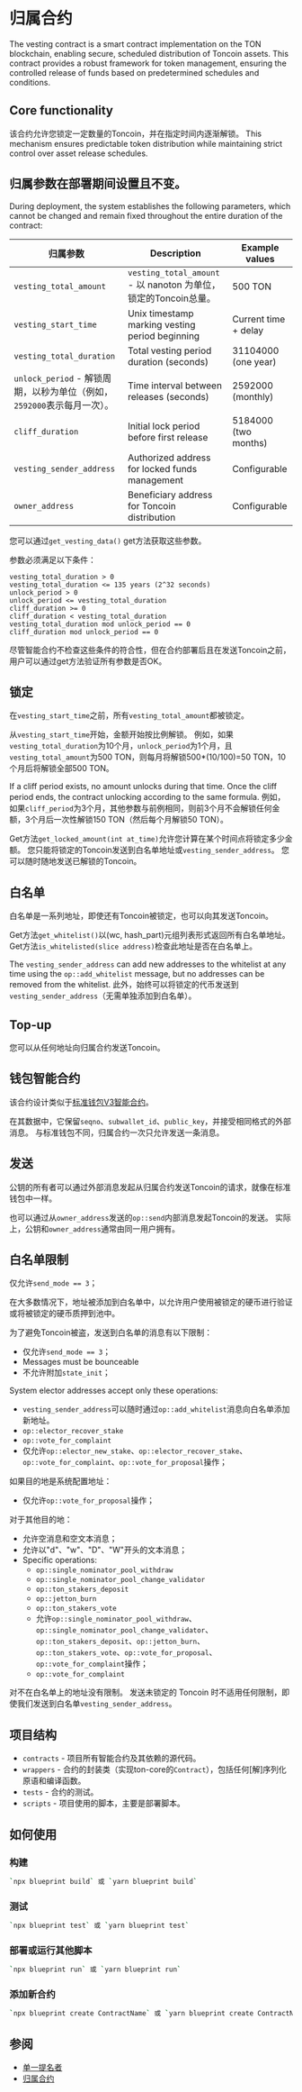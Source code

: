 
# 归属合约

The vesting contract is a smart contract implementation on the TON blockchain, enabling secure, scheduled distribution of Toncoin assets. This contract provides a robust framework for token management, ensuring the controlled release of funds based on predetermined schedules and conditions.

## Core functionality

该合约允许您锁定一定数量的Toncoin，并在指定时间内逐渐解锁。 This mechanism ensures predictable token distribution while maintaining strict control over asset release schedules.

## 归属参数在部署期间设置且不变。

During deployment, the system establishes the following parameters, which cannot be changed and remain fixed throughout the entire duration of the contract:

| 归属参数                                                       | Description                                                      | Example values       |
| ---------------------------------------------------------- | ---------------------------------------------------------------- | -------------------- |
| `vesting_total_amount`                                     | `vesting_total_amount` - 以 nanoton 为单位，锁定的Toncoin总量。             | 500 TON              |
| `vesting_start_time`                                       | Unix timestamp marking vesting period beginning                  | Current time + delay |
| `vesting_total_duration`                                   | Total vesting period duration (seconds)                          | 31104000 (one year)  |
| `unlock_period` - 解锁周期，以秒为单位（例如，`2592000`表示每月一次）。          | Time interval between releases (seconds)                         | 2592000 (monthly)    |
| `cliff_duration`                                           | Initial lock period before first release                         | 5184000 (two months) |
| `vesting_sender_address`                                   | Authorized address for locked funds management                   | Configurable         |
| `owner_address`                                            | Beneficiary address for Toncoin distribution                     | Configurable         |

您可以通过`get_vesting_data()` get方法获取这些参数。

参数必须满足以下条件：

```
vesting_total_duration > 0
vesting_total_duration <= 135 years (2^32 seconds)
unlock_period > 0
unlock_period <= vesting_total_duration
cliff_duration >= 0
cliff_duration < vesting_total_duration
vesting_total_duration mod unlock_period == 0
cliff_duration mod unlock_period == 0
```

尽管智能合约不检查这些条件的符合性，但在合约部署后且在发送Toncoin之前，用户可以通过get方法验证所有参数是否OK。

## 锁定

在`vesting_start_time`之前，所有`vesting_total_amount`都被锁定。

从`vesting_start_time`开始，金额开始按比例解锁。 例如，如果`vesting_total_duration`为10个月，`unlock_period`为1个月，且`vesting_total_amount`为500 TON，则每月将解锁500\*(10/100)=50 TON，10个月后将解锁全部500 TON。

If a cliff period exists, no amount unlocks during that time. Once the cliff period ends, the contract unlocking according to the same formula. 例如，如果`cliff_period`为3个月，其他参数与前例相同，则前3个月不会解锁任何金额，3个月后一次性解锁150 TON（然后每个月解锁50 TON）。

Get方法`get_locked_amount(int at_time)`允许您计算在某个时间点将锁定多少金额。 您只能将锁定的Toncoin发送到白名单地址或`vesting_sender_address`。 您可以随时随地发送已解锁的Toncoin。

## 白名单

白名单是一系列地址，即使还有Toncoin被锁定，也可以向其发送Toncoin。

Get方法`get_whitelist()`以(wc, hash_part)元组列表形式返回所有白名单地址。 Get方法`is_whitelisted(slice address)`检查此地址是否在白名单上。

The `vesting_sender_address` can add new addresses to the whitelist at any time using the `op::add_whitelist` message, but no addresses can be removed from the whitelist. 此外，始终可以将锁定的代币发送到`vesting_sender_address`（无需单独添加到白名单）。

## Top-up

您可以从任何地址向归属合约发送Toncoin。

## 钱包智能合约

该合约设计类似于[标准钱包V3智能合约](https://github.com/ton-blockchain/ton/blob/master/crypto/smartcont/wallet3-code.fc)。

在其数据中，它保留`seqno`、`subwallet_id`、`public_key`，并接受相同格式的外部消息。 与标准钱包不同，归属合约一次只允许发送一条消息。

## 发送

公钥的所有者可以通过外部消息发起从归属合约发送Toncoin的请求，就像在标准钱包中一样。

也可以通过从`owner_address`发送的`op::send`内部消息发起Toncoin的发送。 实际上，公钥和`owner_address`通常由同一用户拥有。

## 白名单限制

仅允许`send_mode == 3`；

在大多数情况下，地址被添加到白名单中，以允许用户使用被锁定的硬币进行验证或将被锁定的硬币质押到池中。

为了避免Toncoin被盗，发送到白名单的消息有以下限制：

- 仅允许`send_mode == 3`；
- Messages must be bounceable
- 不允许附加`state_init`；

System elector addresses accept only these operations:

- `vesting_sender_address`可以随时通过`op::add_whitelist`消息向白名单添加新地址。
- `op::elector_recover_stake`
- `op::vote_for_complaint`
- 仅允许`op::elector_new_stake`、`op::elector_recover_stake`、`op::vote_for_complaint`、`op::vote_for_proposal`操作；

如果目的地是系统配置地址：

- 仅允许`op::vote_for_proposal`操作；

对于其他目的地：

- 允许空消息和空文本消息；
- 允许以"d"、"w"、"D"、"W"开头的文本消息；
- Specific operations:
  - `op::single_nominator_pool_withdraw`
  - `op::single_nominator_pool_change_validator`
  - `op::ton_stakers_deposit`
  - `op::jetton_burn`
  - `op::ton_stakers_vote`
  - 允许`op::single_nominator_pool_withdraw`、`op::single_nominator_pool_change_validator`、`op::ton_stakers_deposit`、`op::jetton_burn`、`op::ton_stakers_vote`、`op::vote_for_proposal`、`op::vote_for_complaint`操作；
  - `op::vote_for_complaint`

对不在白名单上的地址没有限制。 发送未锁定的 Toncoin 时不适用任何限制，即使我们发送到白名单`vesting_sender_address`。

## 项目结构

- `contracts` - 项目所有智能合约及其依赖的源代码。
- `wrappers` - 合约的封装类（实现ton-core的`Contract`），包括任何[解]序列化原语和编译函数。
- `tests` - 合约的测试。
- `scripts` - 项目使用的脚本，主要是部署脚本。

## 如何使用

### 构建

```bash
`npx blueprint build` 或 `yarn blueprint build`
```

### 测试

```bash
`npx blueprint test` 或 `yarn blueprint test`
```

### 部署或运行其他脚本

```bash
`npx blueprint run` 或 `yarn blueprint run`
```

### 添加新合约

```bash
`npx blueprint create ContractName` 或 `yarn blueprint create ContractName`
```

## 参阅

- [单一提名者](/participate/network-maintenance/single-nominator)
- [归属合约](https://github.com/ton-blockchain/vesting-contract)

<Feedback />
